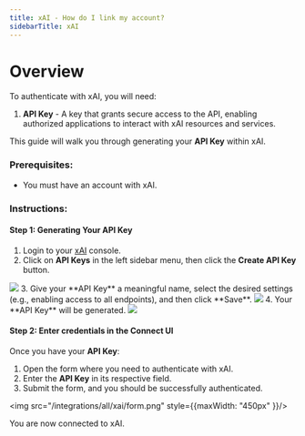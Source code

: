 ```yaml
---
title: xAI - How do I link my account?
sidebarTitle: xAI
---
```



# Overview

To authenticate with xAI, you will need:
1. **API Key** - A key that grants secure access to the API, enabling authorized applications to interact with xAI resources and services.

This guide will walk you through generating your **API Key** within xAI.

### Prerequisites:

- You must have an account with xAI.

### Instructions:

#### Step 1: Generating Your API Key
1. Login to your [xAI](https://console.x.ai/) console.
2. Click on **API Keys** in the left sidebar menu, then click the **Create API Key** button.
<img src="/integrations/all/xai/api_key.png" />
3. Give your **API Key** a meaningful name, select the desired settings (e.g., enabling access to all endpoints), and then click **Save**.
<img src="/integrations/all/xai/creating.png" />
4. Your **API Key** will be generated.
<img src="/integrations/all/xai/key.png" />


#### Step 2: Enter credentials in the Connect UI

Once you have your **API Key**:
1. Open the form where you need to authenticate with xAI.
2. Enter the **API Key** in its respective field.
3. Submit the form, and you should be successfully authenticated.


<img src="/integrations/all/xai/form.png" style={{maxWidth: "450px" }}/>

You are now connected to xAI.
